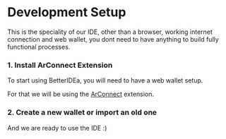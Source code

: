 
# Development Setup

This is the speciality of our IDE, other than a browser, working internet connection and web wallet,
you dont need to have anything to build fully functional processes.

### 1. Install ArConnect Extension

To start using BetterIDEa, you will need to have a web wallet setup.

For that we will be using the [ArConnect](https://www.arconnect.io/) extension.

### 2. Create a new wallet or import an old one

And we are ready to use the IDE :)

